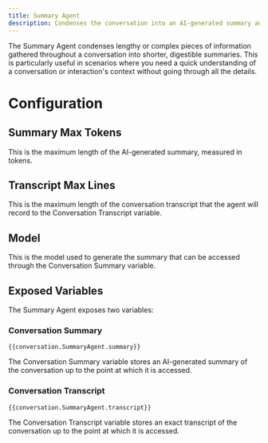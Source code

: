 ```yaml
---
title: Summary Agent
description: Condenses the conversation into an AI-generated summary and transcript.
---
```


The Summary Agent condenses lengthy or complex pieces of information gathered throughout a conversation into shorter, digestible summaries. This is particularly useful in scenarios where you need a quick understanding of a conversation or interaction's context without going through all the details.

# Configuration

## Summary Max Tokens

This is the maximum length of the AI-generated summary, measured in tokens.

## Transcript Max Lines

This is the maximum length of the conversation transcript that the agent will record to the Conversation Transcript variable.

## Model

This is the model used to generate the summary that can be accessed through the Conversation Summary variable.

## Exposed Variables

The Summary Agent exposes two variables:

### Conversation Summary

```
{{conversation.SummaryAgent.summary}}
```

The Conversation Summary variable stores an AI-generated summary of the conversation up to the point at which it is accessed.

### Conversation Transcript

```
{{conversation.SummaryAgent.transcript}}
```

The Conversation Transcript variable stores an exact transcript of the conversation up to the point at which it is accessed.
